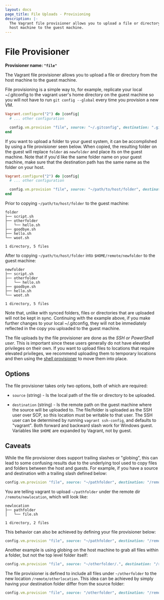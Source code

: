```yaml
---
layout: docs
page_title: File Uploads - Provisioning
description: |-
  The Vagrant file provisioner allows you to upload a file or directory from the
  host machine to the guest machine.
---
```


# File Provisioner

**Provisioner name: `"file"`**

The Vagrant file provisioner allows you to upload a file or directory from the
host machine to the guest machine.

File provisioning is a simple way to, for example, replicate your local
~/.gitconfig to the vagrant user's home directory on the guest machine so
you will not have to run `git config --global` every time you provision a
new VM.

```ruby
Vagrant.configure("2") do |config|
  # ... other configuration

  config.vm.provision "file", source: "~/.gitconfig", destination: ".gitconfig"
end
```

If you want to upload a folder to your guest system, it can be accomplished by
using a file provisioner seen below. When copied, the resulting folder on the guest will
replace `folder` as `newfolder` and place its on the guest machine. Note that if
you'd like the same folder name on your guest machine, make sure that the destination
path has the same name as the folder on your host.

```ruby
Vagrant.configure("2") do |config|
  # ... other configuration

  config.vm.provision "file", source: "~/path/to/host/folder", destination: "$HOME/remote/newfolder"
end
```

Prior to copying `~/path/to/host/folder` to the guest machine:

```text
folder
├── script.sh
├── otherfolder
│   └── hello.sh
├── goodbye.sh
├── hello.sh
└── woot.sh

1 directory, 5 files
```

After to copying `~/path/to/host/folder` into `$HOME/remote/newfolder` to the guest machine:

```text
newfolder
├── script.sh
├── otherfolder
│   └── hello.sh
├── goodbye.sh
├── hello.sh
└── woot.sh

1 directory, 5 files
```

Note that, unlike with synced folders, files or directories that are uploaded
will not be kept in sync. Continuing with the example above, if you make
further changes to your local ~/.gitconfig, they will not be immediately
reflected in the copy you uploaded to the guest machine.

The file uploads by the file provisioner are done as the
_SSH or PowerShell user_. This is important since these users generally
do not have elevated privileges on their own. If you want to upload files to
locations that require elevated privileges, we recommend uploading them
to temporary locations and then using the
[shell provisioner](/docs/provisioning/shell)
to move them into place.

## Options

The file provisioner takes only two options, both of which are required:

- `source` (string) - Is the local path of the file or directory to be
  uploaded.

- `destination` (string) - Is the remote path on the guest machine where
  the source will be uploaded to. The file/folder is uploaded as the SSH user
  over SCP, so this location must be writable to that user. The SSH user can be
  determined by running `vagrant ssh-config`, and defaults to "vagrant". Both
  forward and backward slash work for Windows guest. Variables like `$HOME` are
  expanded by Vagrant, not by guest.

## Caveats

While the file provisioner does support trailing slashes or "globing", this can
lead to some confusing results due to the underlying tool used to copy files and
folders between the host and guests. For example, if you have a source and
destination with a trailing slash defined below:

```ruby
config.vm.provision "file", source: "~/pathfolder", destination: "/remote/newlocation/"
```

You are telling vagrant to upload `~/pathfolder` under the remote dir `/remote/newlocation`,
which will look like:

```text
newlocation
├── pathfolder
│   └── file.sh

1 directory, 2 files
```

This behavior can also be achieved by defining your file provisioner below:

```ruby
config.vm.provision "file", source: "~/pathfolder", destination: "/remote/newlocation/pathfolder"
```

Another example is using globing on the host machine to grab all files within a
folder, but not the top level folder itself:

```ruby
config.vm.provision "file", source: "~/otherfolder/.", destination: "/remote/otherlocation"
```

The file provisioner is defined to include all files under `~/otherfolder`
to the new location `/remote/otherlocation`. This idea can be achieved by simply
having your destination folder differ from the source folder:

```ruby
config.vm.provision "file", source: "/otherfolder", destination: "/remote/otherlocation"
```
